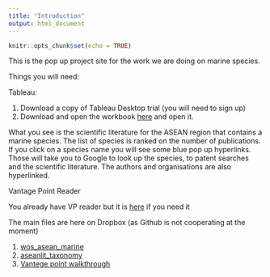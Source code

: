 ```yaml
---
title: "Introduction"
output: html_document
---
```


```r
knitr::opts_chunk$set(echo = TRUE)
```

This is the pop up project site for the work we are doing on marine species. 

Things you will need:

Tableau:

1. Download a copy of Tableau Desktop trial (you will need to sign up)
2. Download and open the workbook [here](https://github.com/poldham/asean_marine/raw/master/asean_literature.twbx) and open it. 

What you see is the scientific literature for the ASEAN region that contains a marine species. The list of species is ranked on the number of publications. If you click on a species name you will see some blue pop up hyperlinks. Those will take you to Google to look up the species, to patent searches and the scientific literature. The authors and organisations are also hyperlinked. 

Vantage Point Reader

You already have VP reader but it is [here](https://www.dropbox.com/s/ptbodjf9pt2qlgx/vp_reader_walkthru.mp4?dl=0) if you need it

The main files are here on Dropbox (as Github is not cooperating at the moment)

1. [wos_asean_marine](https://www.dropbox.com/s/z220sb7072bw954/wos_asean_marine_6659.vpt?dl=0)
2. [aseanlit_taxonomy](https://www.dropbox.com/s/pnf9uke1d7d8bl9/aseanlit_taxonomy.vpt?dl=0)
3. [Vantege point walkthrough](https://www.dropbox.com/s/ptbodjf9pt2qlgx/vp_reader_walkthru.mp4?dl=0) 
